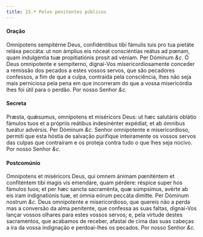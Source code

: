 ```yaml
---
title: 23.ª Pelos penitentes públicos
---
```



#### Oração
<div class="grid grid-cols-2 gap-5">
  <span class="text-justify">
    Omnípotens sempitérne Deus, confidéntibus tibi fámulis tuis pro tua pietáte
    reláxa peccáta: ut non ámplius eis nóceat consciéntias reátus ad pœnam, quam
    indulgéntia tuæ propitiatiónis prosit ad véniam. Per Dóminum <em>&c.</em>
  </span>
  <span class="text-justify">
    Ó Deus omnipotente e sempiterno, dignai-Vos misericordiosamente conceder a
    remissão dos pecados a estes vossos servos, que são pecadores confessos, a
    fim de que a culpa, contraída pela consciência, lhes não seja mais
    perniciosa pela pena em que incorreram do que a vossa misericórdia lhes foi
    útil para o perdão. Por nosso Senhor <em>&c.</em>
  </span>
</div>


#### Secreta
<div class="grid grid-cols-2 gap-5">
  <span class="text-justify">
    Præsta, quǽsumus, omnípotens et miséricors Deus: ut hæc salutáris oblátio
    fámulos tuos et a própriis reátibus indesinénter expédiat, et ab ómnibus
    tueátur advérsis. Per Dóminum <em>&c.</em>
  </span>
  <span class="text-justify">
    Senhor omnipotente e misericordioso, permiti que esta hóstia de salvação
    purifique inteiramente os vossos servos das culpas que contraíram e os
    proteja contra tudo o que lhes seja nocivo. Por nosso Senhor <em>&c.</em>
  </span>
</div>


#### Postcomúnio
<div class="grid grid-cols-2 gap-5">
  <span class="text-justify">
    Omnípotens et miséricors Deus, qui omnem ánimam pœniténtem et confiténtem
    tibi magis vis emendáre, quam pérdere: réspice super hos fámulos tuos; et
    per hæc sancta sacraménta, quæ súmpsimus, avérte ab eis iram indignatiónis
    tuæ, et ómnia eórum peccáta dimítte. Per Dóminum nostrum <em>&c.</em>
  </span>
  <span class="text-justify">
    Deus omnipotente e misericordioso, que quereis não a perda mas a conversão
    da alma penitente, que confessa as suas faltas, dignai-Vos lançar vossos
    olhares para estes vossos servos; e, pela virtude destes sacramentos, que
    acabamos de receber, afastai de cima das suas cabeças a ira da vossa
    indignação e perdoai-lhes os pecados. Por nosso Senhor <em>&c.</em>
  </span>
</div>
